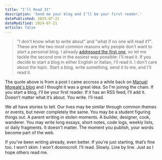 ```yaml
---
title: "I'll Read It"
description: 'Send me your blog and I’ll be your first reader.'
datePublished: 2025-07-21
dateModified: 2024-07-21
article: false
---
```


>"I don't know what to write about" and "what if no one will read it?". These are the two most common reasons why people
don't want to start a personal blog. I already [addressed the first one](https://manuelmoreale.com/unsolicited-blogging-advice),
so let me tackle the second one in the easiest way possible: I'll read it. If you decide to start a blog in either English or Italian,
I'll read it. I don't care about the topic. Start a blog, write something, send it to me, and I'll read it.

The quote above is from a post I came accross a while back on [Manuel Moreale's blog](https://manuelmoreale.com/i-ll-read-it) and I thought it was a great idea.
So I'm joinng the chain. If you start a blog, I’ll be your first reader. If it has an RSS feed, I’ll add it.
Doesn’t matter what it’s about. You write. I’ll read.

We all have stories to tell. Our lives may be similar through common themes or events, but never completely the same. You may be a student figuring things out.
A parent writing in stolen moments. A builder, designer, cook, wanderer. You may write long essays, short notes, code logs, weekly lists, or daily fragments.
It doesn't matter. The moment you publish, your words become part of the web.

If you’ve been writing already, even better. If you're just starting, that’s fine too.
I won’t skim. I won’t doomscroll. I’ll read. Slowly. Line by line. Just as I hope others read me.

